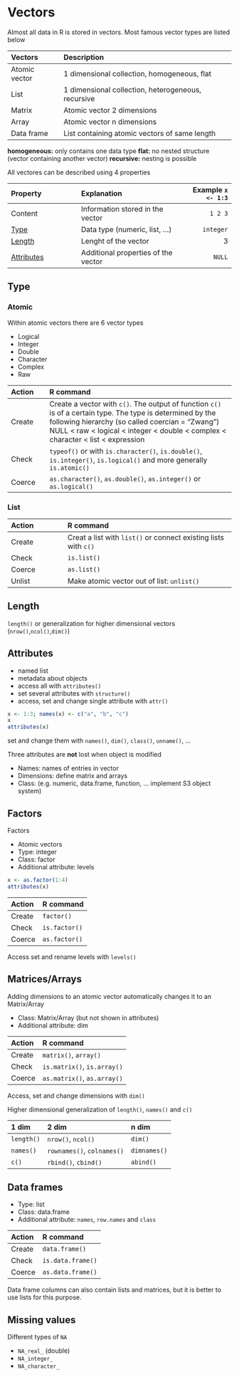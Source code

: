 # Vectors {#vec}

Almost all data in R is stored in vectors. Most famous vector types are listed below

|Vectors        |Description                                        |
|:--------------|:--------------------------------------------------|
|Atomic vector  |1 dimensional collection, homogeneous, flat        |
|List           |1 dimensional collection, heterogeneous, recursive |
|Matrix         |Atomic vector 2 dimensions                         |
|Array          |Atomic vector n dimensions                         |
|Data frame     |List containing atomic vectors of same length      |

**homogeneous:** only contains one data type
**flat:** no nested structure (vector containing another vector)
**recursive:** nesting is possible


All vectores can be described using 4 properties

|Property                  | Explanation                         | Example `x <- 1:3`|
|:-------------------------|:------------------------------------|------------------:|
|Content                   | Information stored in the vector    |            `1 2 3`|
|[Type](#type)             | Data type (numeric, list, ...)      |          `integer`|
|[Length](#length)         | Lenght of the vector                |                  3|
|[Attributes](#attributes) | Additional properties of the vector |             `NULL`|



## Type {#type}

### Atomic

Within atomic vectors there are 6 vector types

* Logical
* Integer
* Double
* Character
* Complex
* Raw

| Action      | R command                  |
|:------------|:-----------------------------------------------------------|
| Create      | Create a vector with `c()`. The output of function `c()` is of a certain type. The type is determined by the following hierarchy (so called coercian = "Zwang") <br> NULL < raw < logical < integer < double < complex < character < list < expression|
| Check       | `typeof()` or with `is.character()`, `is.double()`, `is.integer()`, `is.logical()` and more generally `is.atomic()`|
| Coerce      | `as.character()`, `as.double()`, `as.integer()` or `as.logical()`|


### List

| Action      | R command                            |
|:------------|:-------------------------------------|
| Create      | Creat a list with `list()` or connect existing lists with `c()`|
| Check       | `is.list()`                          |
| Coerce      | `as.list()`                          |
| Unlist      | Make atomic vector out of list: `unlist()` |


## Length {#length}

`length()` or generalization for higher dimensional vectors (`nrow()`,`ncol()`,`dim()`)

## Attributes {#attributes}

* named list
* metadata about objects
* access all with `attributes()`
* set several attributes with `structure()`
* access, set and change single attribute with `attr()`

```r
x <- 1:3; names(x) <- c("a", "b", "c")
x
attributes(x)
```

set and change them with `names()`, `dim()`, `class()`, `unname()`, ... 


Three attributes  are **not** lost when object is modified

* Names: names of entries in vector
* Dimensions: define matrix and arrays
* Class: (e.g. numeric, data.frame, function, ... implement S3 object system)



## Factors

Factors

* Atomic vectors
* Type: integer
* Class: factor
* Additional attribute: levels

```r
x <- as.factor(1:4)
attributes(x)
```

| Action      | R command                            |
|:------------|:-------------------------------------|
| Create      | `factor()`                           |
| Check       | `is.factor()`                        |
| Coerce      | `as.factor()`                        |

Access set and rename levels with `levels()`



## Matrices/Arrays


Adding dimensions to an atomic vector automatically changes it to an Matrix/Array

* Class: Matrix/Array (but not shown in attributes)
* Additional attribute: dim

| Action      | R command                            |
|:------------|:-------------------------------------|
| Create      | `matrix()`, `array()`                |
| Check       | `is.matrix()`, `is.array()`          |
| Coerce      | `as.matrix()`, `as.array()`          |

Access, set and change dimensions with `dim()`


Higher dimensional generalization of `length()`, `names()` and `c()`

|1 dim      | 2 dim                     | n dim       |
|:----------|:--------------------------|:------------|
|`length()` |`nrow()`, `ncol()`         | `dim()`     |
|`names()`  |`rownames()`, `colnames()` |`dimnames()` |
|`c()`      |`rbind()`, `cbind()`       |`abind()`    |


## Data frames

* Type: list
* Class: data.frame
* Additional attribute: `names`, `row.names` and `class`

| Action      | R command                            |
|:------------|:-------------------------------------|
| Create      | `data.frame()`                       |
| Check       | `is.data.frame()`                    |
| Coerce      | `as.data.frame()`                    |

Data frame columns can also contain lists and matrices, but it is better to use lists for this purpose.

## Missing values

Different types of `NA`

* `NA_real_` (double)
* `NA_integer_`
* `NA_character_`



